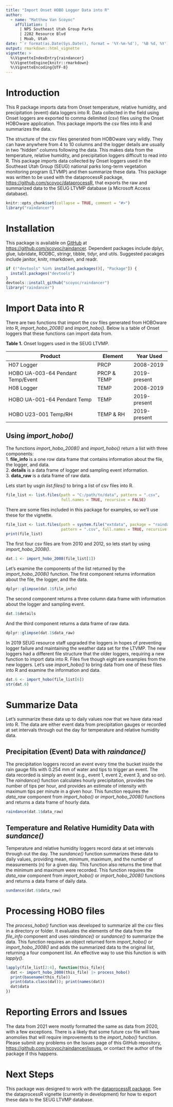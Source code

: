 ```yaml
---
title: "Import Onset HOBO Logger Data into R"
author: 
  - name: "Matthew Van Scoyoc"
    affiliation: |
      | NPS Southeast Utah Group Parks
      | 2282 Resource Blvd
      | Moab, Utah
date: "`r format(as.Date(Sys.Date(), format = '%Y-%m-%d'), '%B %d, %Y')`"
output: rmarkdown::html_vignette
vignette: >
  %\VignetteIndexEntry{raindancer}
  %\VignetteEngine{knitr::rmarkdown}
  %\VignetteEncoding{UTF-8}
---
```


# Introduction
This R package imports data from Onset temperature, relative humidity, and precipitation (event) data loggers into R. 
Data collected in the field using Onset loggers are exported to comma delimited (csv) files using the Onset HOBOware application.
This package imports the csv files into R and summarizes the data.

The structure of the csv files generated from HOBOware vary wildly. 
They can have anywhere from 4 to 10 columns and the logger details are usually in two "hidden" columns following the data. 
This makes data from the temperature, relative humidity, and precipitation loggers difficult to read into R. 
This package imports data collected by Onset loggers used in the Southeast Utah Group (SEUG) national parks long-term vegetation monitoring program (LTVMP) and then summarize these data.
This package was written to be used with the dataprocessR package, [https://github.com/scoyoc/dataprocessR](https://github.com/scoyoc/dataprocessR), that exports the raw and summarized data to the SEUG LTVMP database (a Microsoft Access database).

```r
knitr::opts_chunk$set(collapse = TRUE, comment = "#>")
library("raindancer")
```

# Installation
This package is available on [GitHub](https://github.com/) at [https://github.com/scoyoc/raindancer](https://github.com/scoyoc/raindancer). 
Dependent packages include dplyr, glue, lubridate, RODBC, stringr, tibble, tidyr, and utils. 
Suggested pacakges include janitor, knitr, rmarkdown, and readr. 
```r
if (!"devtools" %in% installed.packages()[, "Package"]) {
  install.packages("devtools")
}
devtools::install_github("scoyoc/raindancer")
library("raindancer")
```

# Import Data into R
There are two functions that import the csv files generated from HOBOware into R, *import_hobo_2008()* and *import_hobo()*. Below is a table of Onset loggers that these functions can import data from.

**Table 1.** Onset loggers used in the SEUG LTVMP.  

|Product                          |Element    |Year Used   |
|---------------------------------|-----------|------------|
|H07 Logger                       |PRCP       |2008-2019   |
|HOBO UA-003-64 Pendant Temp/Event|PRCP & TEMP|2019-present|
|H08 Logger                       |TEMP       |2008-2019   |
|HOBO UA-001-64 Pendant Temp      |TEMP       |2019-present|
|HOBO U23-001 Temp/RH             |TEMP & RH  |2019-present|

## Using *import_hobo()*
The functions *import_hobo_2008()* and *import_hobo()* return a list with three components:  
1. **file_info** is a one row data frame that contains information about the file, the logger, and data.  
2. **details** is a data frame of logger and sampling event information.  
3. **data_raw** is a data frame of raw data.

Lets start by usgin *list.files()* to bring a list of csv files into R. 
```r
file_list <- list.files(path = "C:/path/to/data", pattern = ".csv", 
                        full.names = TRUE, recursive = FALSE)
```

There are some files included in this package for examples, so we'll use these for the vignette. 
```r
file_list <- list.files(path = system.file("extdata", package = "raindancer"),
                        pattern = ".csv", full.names = TRUE, recursive = FALSE)
print(file_list)
```

The first four csv files are from 2010 and 2012, so lets start by using *import_hobo_2008()*.
```r
dat.1 <- import_hobo_2008(file_list[1])
```

Let's examine the components of the list returned by the *import_hobo_2008()* function.
The first component returns information about the file, the logger, and the data.
```r
dplyr::glimpse(dat.1$file_info)
```

The second component returns a three column data frame with information about the logger and sampling event.
```r
dat.1$details
```

And the third component returns a data frame of raw data.
```r
dplyr::glimpse(dat.1$data_raw)
```

In 2019 SEUG resource staff upgraded the loggers in hopes of preventing logger failure and maintaining the weather data set for the LTVMP.
The new loggers had a different file structure that the older loggers, requiring a new function to import data into R. 
Files five though eight are examples from the new loggers. 
Let's use *import_hobo()* to bring data from one of these files into R and examine the information and data.
```r
dat.6 <- import_hobo(file_list[6])
str(dat.6)
```

# Summarize Data
Let's summarize these data up to daily values now that we have data read into R. The data are either event data from precipitation gauges or recorded at set intervals through out the day for temperature and relative humidity data.

## Precipitation (Event) Data with *raindance()*
The precipitation loggers record an event every time the bucket inside the rain gauge fills with 0.254 mm of water and tips to trigger an event. 
The data recorded is simply an event (e.g., event 1, event 2, event 3, and so on). 
The *raindance()* function calculates hourly precipitation, provides the number of tips per hour, and provides an estimate of intensity with maximum tips per minute in a given hour.
This function requires the *data_raw* component from *import_hobo()* or *import_hobo_2008()* functions and returns a data frame of hourly data.
```r
raindance(dat.1$data_raw)
```

## Temperature and Relative Humidity Data with *sundance()*
Temperature and relative humidity loggers record data at set intervals through out the day.
The *sundance()* function summarizes these data to daily values, providing mean, minimum, maximum, and the number of measurements (n) for a given day. 
This function also returns the time that the minimum and maximum were recorded.
This function requires the *data_raw* component from *import_hobo()* or *import_hobo_2008()* functions and returns a data frame of daily data.
```r
sundance(dat.6$data_raw)
```

# Processing HOBO files
The *process_hobo()* function was developed to summarize all the csv files in a directory or folder.
It evaluates the elements of the data from the *file_info* component and uses *raindance()* or *sundance()* to summarize the data.
This function requires an object returned form *import_hobo()* or *import_hobo_2008()* and adds the summarized data to the original list, returning a four component list.
An effective way to use this function is with *lapply()*.
```r
lapply(file_list[2:4], function(this_file){
  dat <- import_hobo_2008(this_file) |> process_hobo()
  print(basename(this_file))
  print(data.class(dat)); print(names(dat))
  dat$data
})
```

# Reporting Errors and Issues
The data from 2021 were mostly formatted the same as data from 2020, with a few exceptions. 
There is a likely that some future csv file will have anomolies that will require improvements to the *import_hobo()* function.
Please submit any problems on the Issues page of this GitHub repository, [https://github.com/scoyoc/raindancer/issues](https://github.com/scoyoc/raindancer/issues), or contact the author of the package if this happens.

# Next Steps
This package was designed to work with the [dataprocessR package](https://github.com/scoyoc/dataprocessR). 
See the dataprocessR vignette (currently in development) for how to export these data to the SEUG LTVMP database.
